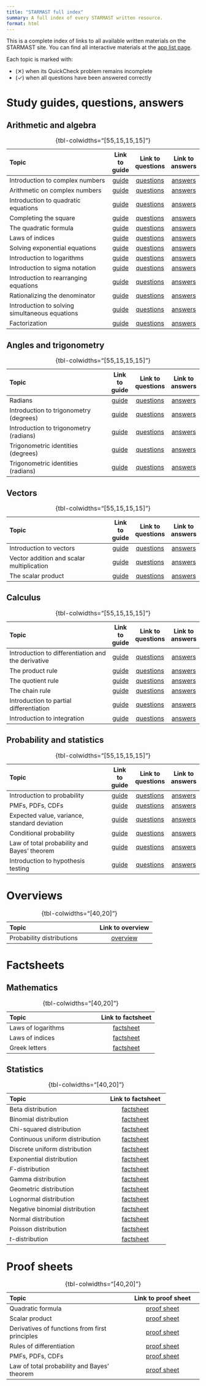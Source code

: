 ```yaml
---
title: "STARMAST full index"
summary: A full index of every STARMAST written resource.
format: html
---
```


<!-- Public facing manual index. Only fully complete resources may be added to the tables below. -->

This is a complete index of links to all available written materials on the STARMAST site. You can find all interactive materials at the [app list page](applist.qmd).

Each topic is marked with: 

- (✕) when its QuickCheck problem remains incomplete
- (✓) when all questions have been answered correctly

# Study guides, questions, answers

## Arithmetic and algebra {-}

| **Topic**                                                                                        | Link to guide      | Link to questions  | Link to answers    |
|:-------------------------------------------------------------------------------------------------|:------------------:|:------------------:|:------------------:|
| <span class="topic-item" data-topic="ITCN1">Introduction to complex numbers</span>               | [guide](./studyguides/introtocomplexnumbers.qmd) | [questions](./questions/qs-introtocomplexnumbers.qmd) | [answers](./answers/as-introtocomplexnumbers.qmd) |
| <span class="topic-item" data-topic="AOCN1">  Arithmetic on complex numbers</span>                  | [guide](./studyguides/arithmeticoncomplexnumbers.qmd) | [questions](./questions/qs-arithmeticoncomplexnumbers.qmd) | [answers](./answers/as-arithmeticoncomplexnumbers.qmd) |
| <span class="topic-item" data-topic="ITQE1">  Introduction to quadratic equations</span>            | [guide](./studyguides/introtoquadratics.qmd) | [questions](./questions/qs-introtoquadratics.qmd) | [answers](./answers/as-introtoquadratics.qmd) |
| <span class="topic-item" data-topic="CTS1">  Completing the square</span>                          | [guide](./studyguides/completingthesquare.qmd) | [questions](./questions/qs-completingthesquare.qmd) | [answers](./answers/as-completingthesquare.qmd) |
| <span class="topic-item" data-topic="TQF1">   The quadratic formula</span>                          | [guide](./studyguides/quadraticformula.qmd) |[questions](./questions/qs-quadraticformula.qmd) | [answers](./answers/as-quadraticformula.qmd) |
| <span class="topic-item" data-topic="LOI1">   Laws of indices</span>                                | [guide](./studyguides/lawsofindices.qmd) | [questions](./questions/qs-lawsofindices.qmd) | [answers](./answers/as-lawsofindices.qmd) |
| <span class="topic-item" data-topic="SEE1">   Solving exponential equations</span>                  | [guide](./studyguides/solvingeqsindices.qmd) | [questions](./questions/qs-solvingeqsindices.qmd) | [answers](./answers/as-solvingeqsindices.qmd) |
| <span class="topic-item" data-topic="ITL1">   Introduction to logarithms</span>                     | [guide](./studyguides/logarithms.qmd) | [questions](./questions/qs-logarithms.qmd) | [answers](./answers/as-logarithms.qmd) |
| <span class="topic-item" data-topic="ITSN1">  Introduction to sigma notation</span>                 | [guide](./studyguides/sigmanotation.qmd) | [questions](./questions/qs-sigmanotation.qmd) | [answers](./answers/as-sigmanotation.qmd) |
| <span class="topic-item" data-topic="ITRE1">  Introduction to rearranging equations</span>          | [guide](./studyguides/introtorearrange.qmd) | [questions](./questions/qs-introtorearrange.qmd) | [answers](./answers/as-introtorearrange.qmd) |
| <span class="topic-item" data-topic="RTD1">   Rationalizing the denominator</span>                  | [guide](./studyguides/rationalizingthedenominator.qmd) | [questions](./questions/qs-rationalizingthedenominator.qmd) | [answers](./answers/as-rationalizingthedenominator.qmd) |
| <span class="topic-item" data-topic="ITSSE1"> Introduction to solving simultaneous equations</span> | [guide](./studyguides/introtosimeqs.qmd) | [questions](./questions/qs-introtosimeqs.qmd) | [answers](./answers/as-introtosimeqs.qmd) |
| <span class="topic-item" data-topic="FACT1"> Factorization</span> | [guide](./studyguides/factorization.qmd) | [questions](./questions/qs-factorization.qmd) | [answers](./answers/as-factorization.qmd) |


: {tbl-colwidths="[55,15,15,15]"}

<!-- | Further sigma notation               | [guide](./studyguides/furthersigmanotation.qmd) | [questions](./questions/qs-furthersigmanotation.qmd) | [answers](./answers/as-furthersigmanotation.qmd) | -->
<!-- | Rearranging trig and logs            | [guide](./studyguides/rearrangingtrigandlogs.qmd) | [questions](./questions/qs-rearrangingtrigandlogs.qmd) | [answers](./answers/as-rearrangingtrigandlogs.qmd) | -->


## Angles and trigonometry {-}

| **Topic**                                                                                  | Link to guide      | Link to questions  | Link to answers    |
|:-------------------------------------------------------------------------------------------|:------------------:|:------------------:|:------------------:|
| <span class="topic-item" data-topic="R1"> Radians</span>                                   | [guide](./studyguides/radians.qmd) | [questions](./questions/qs-radians.qmd) | [answers](./answers/as-radians.qmd) |
| <span class="topic-item" data-topic="ITTD1"> Introduction to trigonometry (degrees)</span> | [guide](./studyguides/trigonometry-degrees.qmd) | [questions](./questions/qs-trigonometry-degrees.qmd) | [answers](./answers/as-trigonometry-degrees.qmd) |
| <span class="topic-item" data-topic="ITTR1"> Introduction to trigonometry (radians)</span> | [guide](./studyguides/trigonometry-radians.qmd) | [questions](./questions/qs-trigonometry-radians.qmd) | [answers](./answers/as-trigonometry-radians.qmd) |
| <span class="topic-item" data-topic="TID1">  Trigonometric identities (degrees)</span>     | [guide](./studyguides/trigonometricidentities-degrees.qmd) | [questions](./questions/qs-trigonometricidentities-degrees.qmd) | [answers](./answers/as-trigonometricidentities-degrees.qmd) |
| <span class="topic-item" data-topic="TIR1">  Trigonometric identities (radians)</span>     | [guide](./studyguides/trigonometricidentities-radians.qmd) | [questions](./questions/qs-trigonometricidentities-radians.qmd) | [answers](./answers/as-trigonometricidentities-radians.qmd) |

: {tbl-colwidths="[55,15,15,15]"}

## Vectors {-}

| **Topic**                                                                                      | Link to guide      | Link to questions  | Link to answers    |
|:-----------------------------------------------------------------------------------------------|:------------------:|:------------------:|:------------------:|
| <span class="topic-item" data-topic="ITV1">   Introduction to vectors</span>                   | [guide](./studyguides/introductiontovectors.qmd) | [questions](./questions/qs-introductiontovectors.qmd) | [answers](./answers/as-introductiontovectors.qmd) |
| <span class="topic-item" data-topic="VAASM1"> Vector addition and scalar multiplication</span> | [guide](./studyguides/addandsm.qmd) | [questions](./questions/qs-addandsm.qmd) | [answers](./answers/as-addandsm.qmd) |
| <span class="topic-item" data-topic="TSP1">   The scalar product</span>                        | [guide](./studyguides/scalarproduct.qmd) | [questions](./questions/qs-scalarproduct.qmd) | [answers](./answers/as-scalarproduct.qmd) |

: {tbl-colwidths="[55,15,15,15]"}

## Calculus {-}

| **Topic**                                                                                                | Link to guide      | Link to questions  | Link to answers    |
|:---------------------------------------------------------------------------------------------------------|:------------------:|:------------------:|:------------------:|
| <span class="topic-item" data-topic="ITDATD1"> Introduction to differentiation and the derivative</span> | [guide](./studyguides/introtodifferentiation.qmd) | [questions](./questions/qs-introtodifferentiation.qmd) | [answers](./answers/as-introtodifferentiation.qmd) |
| <span class="topic-item" data-topic="PROD1"> The product rule</span> | [guide](./studyguides/productrule.qmd) | [questions](./questions/qs-productrule.qmd) | [answers](./answers/as-productrule.qmd) |
| <span class="topic-item" data-topic="QUOT1"> The quotient rule</span> | [guide](./studyguides/quotientrule.qmd) | [questions](./questions/qs-quotientrule.qmd) | [answers](./answers/as-quotientrule.qmd) |
| <span class="topic-item" data-topic="CHAIN1"> The chain rule</span> | [guide](./studyguides/chainrule.qmd) | [questions](./questions/qs-chainrule.qmd) | [answers](./answers/as-chainrule.qmd) |
| <span class="topic-item" data-topic="IPD1"> Introduction to partial differentiation</span> | [guide](./studyguides/introtopartialdifferentiation.qmd) | [questions](./questions/qs-introtopartialdifferentiation.qmd) | [answers](./answers/as-introtopartialdifferentiation.qmd) |
| <span class="topic-item" data-topic="II1"> Introduction to integration</span> | [guide](./studyguides/introtointegration.qmd) | [questions](./questions/qs-introtointegration.qmd) | [answers](./answers/as-introtointegration.qmd) |


: {tbl-colwidths="[55,15,15,15]"}

## Probability and statistics {-}

| **Topic**                                                                              | Link to guide      | Link to questions  | Link to answers    |
|:---------------------------------------------------------------------------------------|:------------------:|:------------------:|:------------------:|
| <span class="topic-item" data-topic="PROB1"> Introduction to probability</span>                   | [guide](./studyguides/introtoprobability.qmd) | [questions](./questions/qs-introtoprobability.qmd) | [answers](./answers/as-introtoprobability.qmd) |
| <span class="topic-item" data-topic="PPC1"> PMFs, PDFs, CDFs</span>                   | [guide](./studyguides/pmfspdfscdfs.qmd) | [questions](./questions/qs-pmfspdfscdfs.qmd) | [answers](./answers/as-pmfspdfscdfs.qmd) |
| <span class="topic-item" data-topic="EVVSD1"> Expected value, variance, standard deviation</span>                   | [guide](./studyguides/expectedvariance.qmd) | [questions](./questions/qs-expectedvariance.qmd) | [answers](./answers/as-expectedvariance.qmd) |
| <span class="topic-item" data-topic="CP1"> Conditional probability</span>                   | [guide](./studyguides/conditionalprobability.qmd) | [questions](./questions/qs-conditionalprobability.qmd) | [answers](./answers/as-conditionalprobability.qmd) |
| <span class="topic-item" data-topic="TPBT1">  Law of total probability and Bayes' theorem</span>                   | [guide](./studyguides/bayestheorem.qmd) | [questions](./questions/qs-bayestheorem.qmd) | [answers](./answers/as-bayestheorem.qmd) |
| <span class="topic-item" data-topic="ITHT1"> Introduction to hypothesis testing</span> | [guide](./studyguides/hypothesistesting.qmd) | [questions](./questions/qs-hypothesistesting.qmd) | [answers](./answers/as-hypothesistesting.qmd) |

: {tbl-colwidths="[55,15,15,15]"}

# Overviews

| **Topic**                            | Link to overview      |
|:-------------------------------------|:----------------------:| 
| Probability distributions            | [overview](./overviews/o-distribution.qmd) |

: {tbl-colwidths="[40,20]"}

# Factsheets

## Mathematics {-}

| **Topic**                            | Link to factsheet      |
|:-------------------------------------|:----------------------:| 
| Laws of logarithms                   | [factsheet](./factsheets/f-lawsoflogarithms.qmd) | 
| Laws of indices                      | [factsheet](./factsheets/f-lawsofindices.qmd) | 
| Greek letters                        | [factsheet](./factsheets/f-greekletters.qmd) |

: {tbl-colwidths="[40,20]"}

## Statistics {-}

| **Topic**                            | Link to factsheet      |
|:-------------------------------------|:----------------------:| 
| Beta distribution                   | [factsheet](./factsheets/f-betadist.qmd) | 
| Binomial distribution               | [factsheet](./factsheets/f-binomialdist.qmd) | 
| Chi-squared distribution            | [factsheet](./factsheets/f-chisquareddist.qmd) | 
| Continuous uniform distribution     | [factsheet](./factsheets/f-contunifdist.qmd) | 
| Discrete uniform distribution       | [factsheet](./factsheets/f-dunifdist.qmd) | 
| Exponential distribution            | [factsheet](./factsheets/f-expdist.qmd) | 
| $F$-distribution                   | [factsheet](./factsheets/f-fdist.qmd) | 
| Gamma distribution                   | [factsheet](./factsheets/f-gammadist.qmd) | 
| Geometric distribution              | [factsheet](./factsheets/f-geomdist.qmd) | 
| Lognormal distribution              | [factsheet](./factsheets/f-lognormaldist.qmd) | 
| Negative binomial distribution      | [factsheet](./factsheets/f-negbinomialdist.qmd) | 
| Normal distribution                   | [factsheet](./factsheets/f-normaldist.qmd) | 
| Poisson distribution                   | [factsheet](./factsheets/f-poissondist.qmd) | 
| $t$-distribution                   | [factsheet](./factsheets/f-tdist.qmd) | 

: {tbl-colwidths="[40,20]"}

# Proof sheets

| **Topic**                            | Link to proof sheet      |
|:-------------------------------------|:----------------------:| 
| Quadratic formula                    | [proof sheet](./proofsheets/ps-quadraticformula.qmd) | 
| Scalar product                       | [proof sheet](./proofsheets/ps-scalarproduct.qmd) | 
| Derivatives of functions from first principles  | [proof sheet](./proofsheets/ps-introtodifferentiation.qmd) | 
| Rules of differentiation  | [proof sheet](./proofsheets/ps-rulesofdifferentiation.qmd) | 
| PMFs, PDFs, CDFs  | [proof sheet](./proofsheets/ps-pmfspdfscdfs.qmd) | 
| Law of total probability and Bayes' theorem  | [proof sheet](./proofsheets/ps-bayestheorem.qmd) | 

: {tbl-colwidths="[40,20]"}